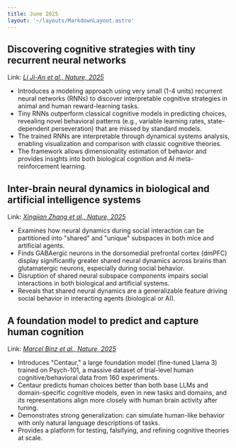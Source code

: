 ```yaml
---
title: June 2025
layout: '~/layouts/MarkdownLayout.astro'
---
```


## Discovering cognitive strategies with tiny recurrent neural networks

Link: [*Li Ji-An et al., Nature, 2025*](https://doi.org/10.1038/s41586-025-09142-4)

- Introduces a modeling approach using very small (1-4 units) recurrent neural
  networks (RNNs) to discover interpretable cognitive strategies in animal and
  human reward-learning tasks.
- Tiny RNNs outperform classical cognitive models in predicting choices,
  revealing novel behavioral patterns (e.g., variable learning rates,
  state-dependent perseveration) that are missed by standard models.
- The trained RNNs are interpretable through dynamical systems analysis,
  enabling visualization and comparison with classic cognitive theories.
- The framework allows dimensionality estimation of behavior and provides
  insights into both biological cognition and AI meta-reinforcement learning.

## Inter-brain neural dynamics in biological and artificial intelligence systems

Link: [*Xingjian Zhang et al., Nature, 2025*](https://doi.org/10.1038/s41586-025-09196-4)

- Examines how neural dynamics during social interaction can be partitioned
  into "shared" and "unique" subspaces in both mice and artificial agents.
- Finds GABAergic neurons in the dorsomedial prefrontal cortex (dmPFC)
  display significantly greater shared neural dynamics across brains than
  glutamatergic neurons, especially during social behavior.
- Disruption of shared neural subspace components impairs social interactions
  in both biological and artificial systems.
- Reveals that shared neural dynamics are a generalizable feature driving
  social behavior in interacting agents (biological or AI).

## A foundation model to predict and capture human cognition

Link: [*Marcel Binz et al., Nature, 2025*](https://doi.org/10.1038/s41586-025-09215-4)

- Introduces "Centaur," a large foundation model (fine-tuned Llama 3) trained
  on Psych-101, a massive dataset of trial-level human cognitive/behavioral
  data from 160 experiments.
- Centaur predicts human choices better than both base LLMs and domain-specific
  cognitive models, even in new tasks and domains, and its representations align
  more closely with human brain activity after tuning.
- Demonstrates strong generalization: can simulate human-like behavior with only
  natural language descriptions of tasks.
- Provides a platform for testing, falsifying, and refining cognitive theories
  at scale.
